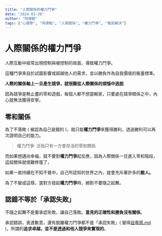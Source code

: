 ```yaml
---
title: "人際關係的權力鬥爭"
date: "2024-01-28"
author: "阿德勒"
tags: ["心理學", "阿德勒", "人際關係", "權力鬥爭", "衝突解決"]
---
```


# 人際關係的權力鬥爭

人際互動中經常出現控制與被控制的局面，導致權力鬥爭。



這種鬥爭來自於試圖影響或超越他人的需求，並以勝負作為自我價值的衡量標準。



**人際的關係軸上一旦產生競爭，就很難從人際關係的煩惱中逃脫**



因為競爭是無止盡的零和遊戲，每個人都不想當輸家，只要處在競爭關係之中，內心就無法獲得安寧。

## 零和關係

為了不落敗 ( 被認為自己是錯的 )，就只能**權力鬥爭**來獲得勝利，透過勝利可以再次證明自己的能力。



> 權力鬥爭: 泛指只有一方會存活的零和關係



而如果想邁向幸福，就不要對**權力鬥爭**起反應，因為人際關係一旦進入零和階段，這段關係就很難修復了，



如果一直持續在不知不覺中，自己所認知的世界之內，就會充斥著許多的**敵人。**



為了不變成這樣，當對方發起**權力鬥爭**時，絕對不要隨之起舞。

## 認錯不等於「承認失敗」

不隨之起舞不是要承認失敗，讓自己落敗。**意見的正確性和勝負沒有關係**。



承認錯誤，表達歉意，還有脫離權力鬥爭都不是「承認失敗」(  變得[自卑感.md](./自卑感.md) )，所謂的**追求卓越，並不是透過和他人競爭來實現的**。